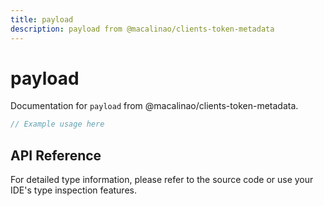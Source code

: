 ```yaml
---
title: payload
description: payload from @macalinao/clients-token-metadata
---
```


# payload

Documentation for `payload` from @macalinao/clients-token-metadata.

```typescript
// Example usage here
```

## API Reference

For detailed type information, please refer to the source code or use your IDE's type inspection features.
